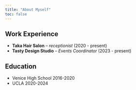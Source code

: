 ```yaml
---
title: "About Myself"
toc: false
---
```


## Work Experience
- **Taka Hair Salon** 
-- *receptionist* (2020 - present)
- **Tasty Design Studio** 
-- *Events Coordinator* (2023 - present)

## Education
- Venice High School 2016-2020
- UCLA 2020-2024